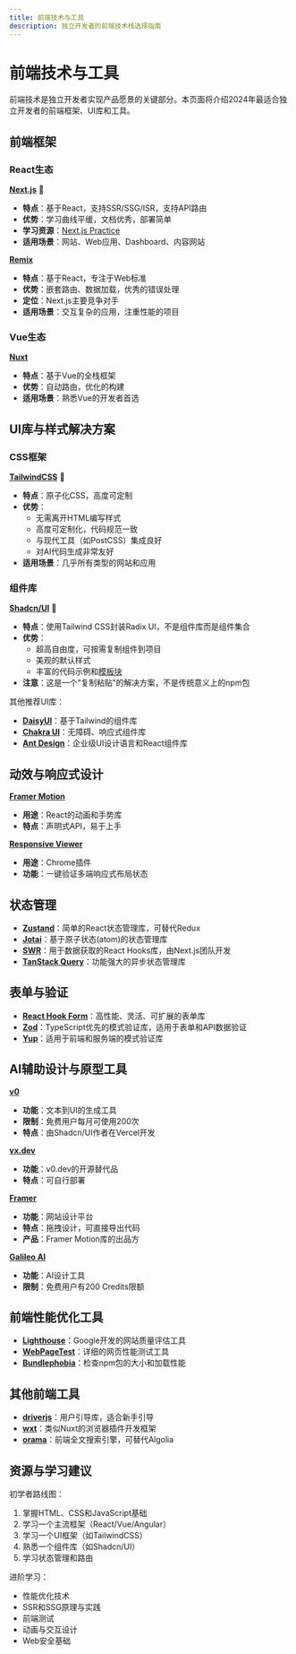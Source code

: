 ```yaml
---
title: 前端技术与工具
description: 独立开发者的前端技术栈选择指南
---
```


# 前端技术与工具

前端技术是独立开发者实现产品愿景的关键部分。本页面将介绍2024年最适合独立开发者的前端框架、UI库和工具。

## 前端框架

### React生态

[**Next.js**](https://nextjs.org/) 🌟
- **特点**：基于React，支持SSR/SSG/ISR，支持API路由
- **优势**：学习曲线平缓，文档优秀，部署简单
- **学习资源**：[Next.js Practice](https://nextjs.weijunext.com/)
- **适用场景**：网站、Web应用、Dashboard、内容网站

[**Remix**](https://remix.run/)
- **特点**：基于React，专注于Web标准
- **优势**：嵌套路由、数据加载，优秀的错误处理
- **定位**：Next.js主要竞争对手
- **适用场景**：交互复杂的应用，注重性能的项目

### Vue生态

[**Nuxt**](https://nuxt.com/)
- **特点**：基于Vue的全栈框架
- **优势**：自动路由，优化的构建
- **适用场景**：熟悉Vue的开发者首选

## UI库与样式解决方案

### CSS框架

[**TailwindCSS**](https://tailwindcss.com/) 🌟
- **特点**：原子化CSS，高度可定制
- **优势**：
  - 无需离开HTML编写样式
  - 高度可定制化，代码规范一致
  - 与现代工具（如PostCSS）集成良好
  - 对AI代码生成非常友好
- **适用场景**：几乎所有类型的网站和应用

### 组件库

[**Shadcn/UI**](https://ui.shadcn.com/) 🌟
- **特点**：使用Tailwind CSS封装Radix UI，不是组件库而是组件集合
- **优势**：
  - 超高自由度，可按需复制组件到项目
  - 美观的默认样式
  - 丰富的代码示例和[模板块](https://ui.shadcn.com/blocks)
- **注意**：这是一个"复制粘贴"的解决方案，不是传统意义上的npm包

其他推荐UI库：
- [**DaisyUI**](https://daisyui.com/)：基于Tailwind的组件库
- [**Chakra UI**](https://chakra-ui.com/)：无障碍、响应式组件库
- [**Ant Design**](https://ant.design/)：企业级UI设计语言和React组件库

## 动效与响应式设计

[**Framer Motion**](https://www.framer.com/motion/)
- **用途**：React的动画和手势库
- **特点**：声明式API，易于上手

[**Responsive Viewer**](https://responsiveviewer.org/)
- **用途**：Chrome插件
- **功能**：一键验证多端响应式布局状态

## 状态管理

- [**Zustand**](https://zustand.surge.sh/)：简单的React状态管理库，可替代Redux
- [**Jotai**](https://jotai.org/)：基于原子状态(atom)的状态管理库
- [**SWR**](https://swr.vercel.app/)：用于数据获取的React Hooks库，由Next.js团队开发
- [**TanStack Query**](https://tanstack.com/query/latest)：功能强大的异步状态管理库

## 表单与验证

- [**React Hook Form**](https://react-hook-form.com/)：高性能、灵活、可扩展的表单库
- [**Zod**](https://zod.dev/)：TypeScript优先的模式验证库，适用于表单和API数据验证
- [**Yup**](https://github.com/jquense/yup)：适用于前端和服务端的模式验证库

## AI辅助设计与原型工具

[**v0**](https://v0.dev/)
- **功能**：文本到UI的生成工具
- **限制**：免费用户每月可使用200次
- **特点**：由Shadcn/UI作者在Vercel开发

[**vx.dev**](https://github.com/Yuyz0112/vx.dev/)
- **功能**：v0.dev的开源替代品
- **特点**：可自行部署

[**Framer**](https://framer.com/)
- **功能**：网站设计平台
- **特点**：拖拽设计，可直接导出代码
- **产品**：Framer Motion库的出品方

[**Galileo AI**](https://www.usegalileo.ai/)
- **功能**：AI设计工具
- **限制**：免费用户有200 Credits限额

## 前端性能优化工具

- [**Lighthouse**](https://developer.chrome.com/docs/lighthouse/overview/)：Google开发的网站质量评估工具
- [**WebPageTest**](https://www.webpagetest.org/)：详细的网页性能测试工具
- [**Bundlephobia**](https://bundlephobia.com/)：检查npm包的大小和加载性能

## 其他前端工具

- [**driverjs**](https://driverjs.com/)：用户引导库，适合新手引导
- [**wxt**](https://github.com/wxt-dev/wxt)：类似Nuxt的浏览器插件开发框架
- [**orama**](https://oramasearch.com)：前端全文搜索引擎，可替代Algolia

## 资源与学习建议

初学者路线图：
1. 掌握HTML、CSS和JavaScript基础
2. 学习一个主流框架（React/Vue/Angular）
3. 学习一个UI框架（如TailwindCSS）
4. 熟悉一个组件库（如Shadcn/UI）
5. 学习状态管理和路由

进阶学习：
- 性能优化技术
- SSR和SSG原理与实践
- 前端测试
- 动画与交互设计
- Web安全基础